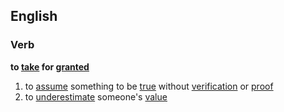 ==English==
===Verb===
'''to [[take]] for [[granted]]'''
# to [[assume]] something to be [[true]] without [[verification]] or [[proof]]
# to [[underestimate]] someone's [[value]]